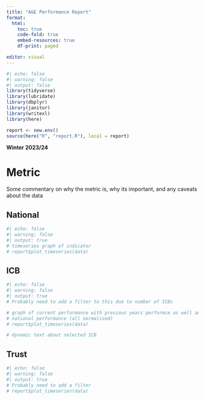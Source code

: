 ```yaml
---
title: "A&E Performance Report"
format:
  html:
    toc: true
    code-fold: true
    embed-resources: true
    df-print: paged

editor: visual
---
```


```r
#| echo: false
#| warning: false
#| output: false
library(tidyverse)
library(lubridate)
library(dbplyr)
library(janitor)
library(writexl)
library(here)

report <- new.env()
source(here("R", "report.R"), local = report)
```

**Winter 2023/24**

# Metric

Some commentary on why the metric is, why its important, and any caveats about the data

::: {.panel-tabset}

## National

```r
#| echo: false
#| warning: false
#| output: true
# timeseries graph of indicator
# report$plot_timeseries(data)
```


## ICB

```r
#| echo: false
#| warning: false
#| output: true
# Probably need to add a filter to this due to number of ICBs

# graph of current performance with previous years performce as well and maybe
# national performance (all normalised)
# report$plot_timeseries(data)

# dynamic text about selected ICB
```

## Trust

```r
#| echo: false
#| warning: false
#| output: true
# Probably need to add a filter
# report$plot_timeseries(data)
```

:::
